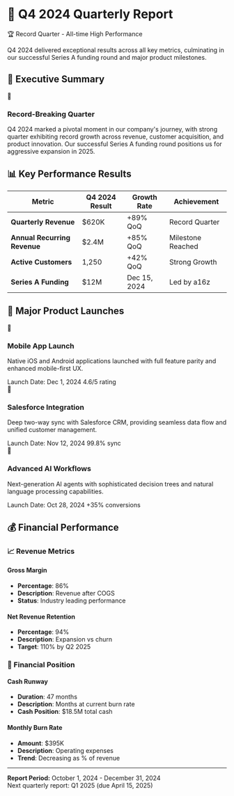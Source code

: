 # 📅 Q4 2024 Quarterly Report

<div className="nx-mb-8 nx-text-center">
  <div className="nx-inline-flex nx-items-center nx-px-4 nx-py-2 nx-bg-green-100 dark:nx-bg-green-900/30 nx-text-green-800 dark:nx-text-green-200 nx-rounded-full nx-text-sm nx-font-semibold nx-mb-4">
    <span className="nx-mr-2">🏆</span>
    Record Quarter - All-time High Performance
  </div>
  <p className="nx-text-lg nx-text-gray-600 dark:nx-text-gray-300 nx-max-w-3xl nx-mx-auto">
    Q4 2024 delivered exceptional results across all key metrics, culminating in our successful Series A funding round and major product milestones.
  </p>
</div>

## 🎯 Executive Summary

<div className="nx-mt-8 nx-rounded-xl nx-bg-gradient-to-br nx-from-green-50 nx-via-emerald-50 nx-to-teal-50 nx-border nx-border-green-200 nx-p-8 nx-shadow-lg dark:nx-from-green-900/30 dark:nx-via-emerald-900/30 dark:nx-to-teal-900/30 dark:nx-border-green-700">
  <div className="nx-flex nx-items-center nx-mb-6">
    <div className="nx-text-3xl nx-mr-4">🚀</div>
    <h3 className="nx-text-2xl nx-font-bold nx-text-green-900 dark:nx-text-green-100">Record-Breaking Quarter</h3>
  </div>
  <p className="nx-text-lg nx-text-green-800 dark:nx-text-green-200 nx-leading-relaxed">
    Q4 2024 marked a pivotal moment in our company's journey, with strong quarter exhibiting record growth across revenue, customer acquisition, and product innovation. Our successful Series A funding round positions us for aggressive expansion in 2025.
  </p>
</div>

## 📊 Key Performance Results

| Metric | Q4 2024 Result | Growth Rate | Achievement |
|--------|---------------|-------------|-------------|
| **Quarterly Revenue** | $620K | +89% QoQ | Record Quarter |
| **Annual Recurring Revenue** | $2.4M | +85% QoQ | Milestone Reached |
| **Active Customers** | 1,250 | +42% QoQ | Strong Growth |
| **Series A Funding** | $12M | Dec 15, 2024 | Led by a16z |

## 🚀 Major Product Launches

<div className="nx-mt-8 nx-grid nx-grid-cols-1 md:nx-grid-cols-3 nx-gap-6">
  <div className="nx-bg-white dark:nx-bg-gray-800 nx-p-6 nx-rounded-xl nx-shadow-lg nx-border nx-border-gray-200 dark:nx-border-gray-700 nx-transition-all nx-duration-300 hover:nx-shadow-xl hover:nx-scale-105">
    <div className="nx-flex nx-items-center nx-mb-4">
      <div className="nx-bg-blue-100 dark:nx-bg-blue-800 nx-p-3 nx-rounded-full nx-mr-4">
        <span className="nx-text-2xl">📱</span>
      </div>
      <h3 className="nx-text-lg nx-font-bold nx-text-gray-900 dark:nx-text-gray-100">Mobile App Launch</h3>
    </div>
    <p className="nx-text-sm nx-text-gray-600 dark:nx-text-gray-400 nx-mb-4">
      Native iOS and Android applications launched with full feature parity and enhanced mobile-first UX.
    </p>
    <div className="nx-flex nx-items-center nx-justify-between nx-text-xs">
      <span className="nx-text-gray-500">Launch Date: Dec 1, 2024</span>
      <span className="nx-bg-green-100 dark:nx-bg-green-800 nx-text-green-800 dark:nx-text-green-200 nx-px-2 nx-py-1 nx-rounded-full">4.6/5 rating</span>
    </div>
  </div>

  <div className="nx-bg-white dark:nx-bg-gray-800 nx-p-6 nx-rounded-xl nx-shadow-lg nx-border nx-border-gray-200 dark:nx-border-gray-700 nx-transition-all nx-duration-300 hover:nx-shadow-xl hover:nx-scale-105">
    <div className="nx-flex nx-items-center nx-mb-4">
      <div className="nx-bg-purple-100 dark:nx-bg-purple-800 nx-p-3 nx-rounded-full nx-mr-4">
        <span className="nx-text-2xl">🔗</span>
      </div>
      <h3 className="nx-text-lg nx-font-bold nx-text-gray-900 dark:nx-text-gray-100">Salesforce Integration</h3>
    </div>
    <p className="nx-text-sm nx-text-gray-600 dark:nx-text-gray-400 nx-mb-4">
      Deep two-way sync with Salesforce CRM, providing seamless data flow and unified customer management.
    </p>
    <div className="nx-flex nx-items-center nx-justify-between nx-text-xs">
      <span className="nx-text-gray-500">Launch Date: Nov 12, 2024</span>
      <span className="nx-bg-blue-100 dark:nx-bg-blue-800 nx-text-blue-800 dark:nx-text-blue-200 nx-px-2 nx-py-1 nx-rounded-full">99.8% sync</span>
    </div>
  </div>

  <div className="nx-bg-white dark:nx-bg-gray-800 nx-p-6 nx-rounded-xl nx-shadow-lg nx-border nx-border-gray-200 dark:nx-border-gray-700 nx-transition-all nx-duration-300 hover:nx-shadow-xl hover:nx-scale-105">
    <div className="nx-flex nx-items-center nx-mb-4">
      <div className="nx-bg-green-100 dark:nx-bg-green-800 nx-p-3 nx-rounded-full nx-mr-4">
        <span className="nx-text-2xl">🤖</span>
      </div>
      <h3 className="nx-text-lg nx-font-bold nx-text-gray-900 dark:nx-text-gray-100">Advanced AI Workflows</h3>
    </div>
    <p className="nx-text-sm nx-text-gray-600 dark:nx-text-gray-400 nx-mb-4">
      Next-generation AI agents with sophisticated decision trees and natural language processing capabilities.
    </p>
    <div className="nx-flex nx-items-center nx-justify-between nx-text-xs">
      <span className="nx-text-gray-500">Launch Date: Oct 28, 2024</span>
      <span className="nx-bg-orange-100 dark:nx-bg-orange-800 nx-text-orange-800 dark:nx-text-orange-200 nx-px-2 nx-py-1 nx-rounded-full">+35% conversions</span>
    </div>
  </div>
</div>

## 💰 Financial Performance

### 📈 Revenue Metrics

#### Gross Margin
- **Percentage**: 86%
- **Description**: Revenue after COGS
- **Status**: Industry leading performance

#### Net Revenue Retention
- **Percentage**: 94%
- **Description**: Expansion vs churn
- **Target**: 110% by Q2 2025

### 💎 Financial Position

#### Cash Runway
- **Duration**: 47 months
- **Description**: Months at current burn rate
- **Cash Position**: $18.5M total cash

#### Monthly Burn Rate
- **Amount**: $395K
- **Description**: Operating expenses
- **Trend**: Decreasing as % of revenue

---

<div className="nx-mt-8 nx-p-6 nx-bg-gradient-to-r nx-from-gray-50 nx-to-gray-100 dark:nx-from-gray-800 dark:nx-to-gray-700 nx-rounded-xl nx-text-center">
  <div className="nx-text-sm nx-text-gray-600 dark:nx-text-gray-400 nx-mb-2">
    <strong>Report Period:</strong> October 1, 2024 - December 31, 2024
  </div>
  <div className="nx-text-xs nx-text-gray-500 dark:nx-text-gray-500">
    Next quarterly report: Q1 2025 (due April 15, 2025)
  </div>
</div>